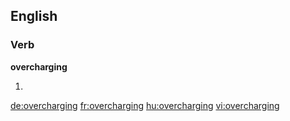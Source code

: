 ==English==

===Verb===
'''overcharging'''

# {{present participle of|overcharge}}

[[de:overcharging]]
[[fr:overcharging]]
[[hu:overcharging]]
[[vi:overcharging]]